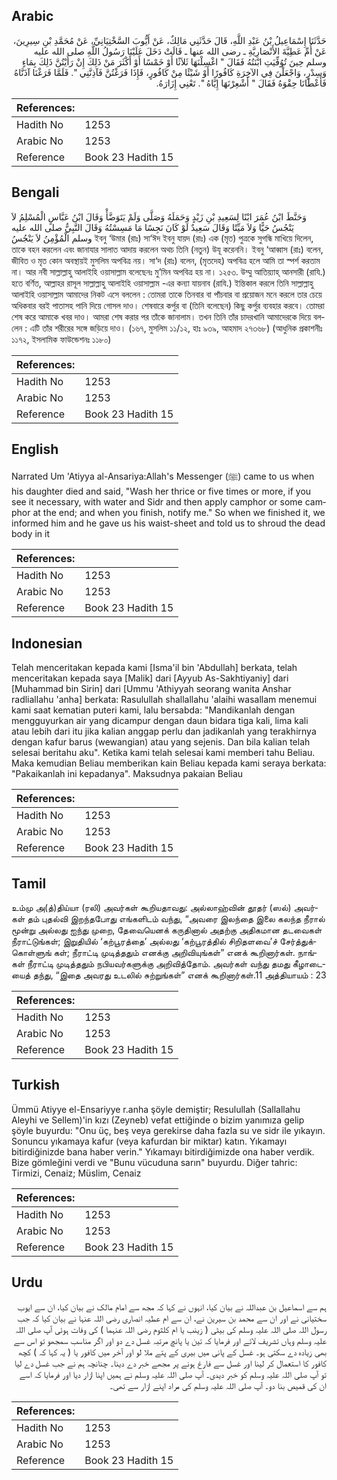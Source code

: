 ## Arabic


<div dir="rtl" lang="ar" style={{fontSize:'larger',backgroundColor:'#f8f9fa',padding:20}}>
حَدَّثَنَا إِسْمَاعِيلُ بْنُ عَبْدِ اللَّهِ، قَالَ حَدَّثَنِي مَالِكٌ، عَنْ أَيُّوبَ السَّخْتِيَانِيِّ، عَنْ مُحَمَّدِ بْنِ سِيرِينَ، عَنْ أُمِّ عَطِيَّةَ الأَنْصَارِيَّةِ ـ رضى الله عنها ـ قَالَتْ دَخَلَ عَلَيْنَا رَسُولُ اللَّهِ صلى الله عليه وسلم حِينَ تُوُفِّيَتِ ابْنَتُهُ فَقَالَ ‏"‏ اغْسِلْنَهَا ثَلاَثًا أَوْ خَمْسًا أَوْ أَكْثَرَ مَنْ ذَلِكَ إِنْ رَأَيْتُنَّ ذَلِكَ بِمَاءٍ وَسِدْرٍ، وَاجْعَلْنَ فِي الآخِرَةِ كَافُورًا أَوْ شَيْئًا مِنْ كَافُورٍ، فَإِذَا فَرَغْتُنَّ فَآذِنَّنِي ‏"‏‏.‏ فَلَمَّا فَرَغْنَا آذَنَّاهُ فَأَعْطَانَا حِقْوَهُ فَقَالَ ‏"‏ أَشْعِرْنَهَا إِيَّاهُ ‏"‏‏.‏ تَعْنِي إِزَارَهُ‏.‏
</div>
<div style={{backgroundColor:'#f8f9fa',padding:20, marginBottom: 10}}><table> <thead> <tr> <th>References:</th> <th></th> </tr> </thead> <tbody><tr><td>Hadith No</td><td>1253</td></tr><tr><td>Arabic No</td><td>1253</td></tr><tr><td>Reference</td><td>Book 23 Hadith 15</td></tr></tbody></table></div>

## Bengali


<div dir="ltr" lang="bn" style={{fontSize:'larger',backgroundColor:'#f8f9fa',padding:20}}>
وَحَنَّطَ ابْنُ عُمَرَ ابْنًا لِسَعِيدِ بْنِ زَيْدٍ وَحَمَلَهُ وَصَلَّى وَلَمْ يَتَوَضَّأْ وَقَالَ ابْنُ عَبَّاسٍ الْمُسْلِمُ لاَ يَنْجُسُ حَيًّا وَلاَ مَيِّتًا وَقَالَ سَعِيدٌ لَوْ كَانَ نَجِسًا مَا مَسِسْتُهُ وَقَالَ النَّبِيُّ صلى الله عليه وسلم الْمُؤْمِنُ لاَ يَنْجُسُ ইবনু ‘উমার (রাঃ) সা‘ঈদ ইবনু যায়দ (রাঃ) এক (মৃত) পুত্রকে সুগন্ধি মাখিয়ে দিলেন, তাকে বহন করলেন এবং জানাযার সালাত আদায় করলেন অথচ তিনি (নতুন) উযূ করেননি। ইবনু ‘আব্বাস (রাঃ) বলেন, জীবিত ও মৃত কোন অবস্থায়ই মুসলিম অপবিত্র নয়। সা‘দ (রাঃ) বলেন, (মৃতদেহ) অপবিত্র হলে আমি তা স্পর্শ করতাম না। আর নবী সাল্লাল্লাহু আলাইহি ওয়াসাল্লাম বলেছেনঃ মু’মিন অপবিত্র হয় না। ১২৫৩. উম্মু আতিয়্যাহ্ আনসারী (রাযি.) হতে বর্ণিত, আল্লাহর রাসূল সাল্লাল্লাহু আলাইহি ওয়াসাল্লাম -এর কন্যা যায়নাব (রাযি.) ইন্তিকাল করলে তিনি সাল্লাল্লাহু আলাইহি ওয়াসাল্লাম আমাদের নিকট এসে বললেন : তোমরা তাকে তিনবার বা পাঁচবার বা প্রয়োজন মনে করলে তার চেয়ে অধিকবার বরই পাতাসহ পানি দিয়ে গোসল দাও। শেষবারে কর্পুর বা (তিনি বলেছেন) কিছু কর্পুর ব্যবহার করবে। তোমরা শেষ করে আমাকে খবর দাও। আমরা শেষ করার পর তাঁকে জানালাম। তখন তিনি তাঁর চাদরখানি আমাদেরকে দিয়ে বললেন : এটি তাঁর শরীরের সঙ্গে জড়িয়ে দাও। (১৬৭, মুসলিম ১১/১২, হাঃ ৯৩৯, আহমাদ ২৭৩৬৮) (আধুনিক প্রকাশনীঃ ১১৭২, ইসলামিক ফাউন্ডেশনঃ ১১৮০)
</div>
<div style={{backgroundColor:'#f8f9fa',padding:20, marginBottom: 10}}><table> <thead> <tr> <th>References:</th> <th></th> </tr> </thead> <tbody><tr><td>Hadith No</td><td>1253</td></tr><tr><td>Arabic No</td><td>1253</td></tr><tr><td>Reference</td><td>Book 23 Hadith 15</td></tr></tbody></table></div>

## English


<div dir="ltr" lang="en" style={{fontSize:'larger',backgroundColor:'#f8f9fa',padding:20}}>
Narrated Um 'Atiyya al-Ansariya:Allah's Messenger (ﷺ) came to us when his daughter died and said, "Wash her thrice or five times or more, if you see it necessary, with water and Sidr and then apply camphor or some camphor at the end; and when you finish, notify me." So when we finished it, we informed him and he gave us his waist-sheet and told us to shroud the dead body in it
</div>
<div style={{backgroundColor:'#f8f9fa',padding:20, marginBottom: 10}}><table> <thead> <tr> <th>References:</th> <th></th> </tr> </thead> <tbody><tr><td>Hadith No</td><td>1253</td></tr><tr><td>Arabic No</td><td>1253</td></tr><tr><td>Reference</td><td>Book 23 Hadith 15</td></tr></tbody></table></div>

## Indonesian


<div dir="ltr" lang="id" style={{fontSize:'larger',backgroundColor:'#f8f9fa',padding:20}}>
Telah menceritakan kepada kami [Isma'il bin 'Abdullah] berkata, telah menceritakan kepada saya [Malik] dari [Ayyub As-Sakhtiyaniy] dari [Muhammad bin Sirin] dari [Ummu 'Athiyyah seorang wanita Anshar radliallahu 'anha] berkata: Rasulullah shallallahu 'alaihi wasallam menemui kami saat kematian puteri kami, lalu bersabda: "Mandikanlah dengan mengguyurkan air yang dicampur dengan daun bidara tiga kali, lima kali atau lebih dari itu jika kalian anggap perlu dan jadikanlah yang terakhirnya dengan kafur barus (wewangian) atau yang sejenis. Dan bila kalian telah selesai beritahu aku". Ketika kami telah selesai kami memberi tahu Beliau. Maka kemudian Beliau memberikan kain Beliau kepada kami seraya berkata: "Pakaikanlah ini kepadanya". Maksudnya pakaian Beliau
</div>
<div style={{backgroundColor:'#f8f9fa',padding:20, marginBottom: 10}}><table> <thead> <tr> <th>References:</th> <th></th> </tr> </thead> <tbody><tr><td>Hadith No</td><td>1253</td></tr><tr><td>Arabic No</td><td>1253</td></tr><tr><td>Reference</td><td>Book 23 Hadith 15</td></tr></tbody></table></div>

## Tamil


<div dir="ltr" lang="ta" style={{fontSize:'larger',backgroundColor:'#f8f9fa',padding:20}}>
உம்மு அ(த்)திய்யா (ரலி) அவர்கள் கூறியதாவது: அல்லாஹ்வின் தூதர் (ஸல்) அவர்கள் தம் புதல்வி இறந்தபோது எங்களிடம் வந்து, “அவரை இலந்தை இலை கலந்த நீரால் மூன்று அல்லது ஐந்து முறை, தேவையெனக் கருதினால் அதற்கு அதிகமான தடவைகள் நீராட்டுங்கள்; இறுதியில் ‘கற்பூரத்தை’ அல்லது ‘கற்பூரத்தில் சிறிதளவை’ச் சேர்த்துக்கொள்ளுங் கள்; நீராட்டி முடித்ததும் எனக்கு அறிவியுங்கள்” எனக் கூறினார்கள். நாங்கள் நீராட்டி முடித்ததும் நபியவர்களுக்கு அறிவித்தோம். அவர்கள் வந்து தமது கீழாடையைத் தந்து, “இதை அவரது உடலில் சுற்றுங்கள்” எனக் கூறினார்கள்.11 அத்தியாயம் : 23
</div>
<div style={{backgroundColor:'#f8f9fa',padding:20, marginBottom: 10}}><table> <thead> <tr> <th>References:</th> <th></th> </tr> </thead> <tbody><tr><td>Hadith No</td><td>1253</td></tr><tr><td>Arabic No</td><td>1253</td></tr><tr><td>Reference</td><td>Book 23 Hadith 15</td></tr></tbody></table></div>

## Turkish


<div dir="ltr" lang="tr" style={{fontSize:'larger',backgroundColor:'#f8f9fa',padding:20}}>
Ümmü Atiyye el-Ensariyye r.anha şöyle demiştir; Resulullah (Sallallahu Aleyhi ve Sellem)'in kızı (Zeyneb) vefat ettiğinde o bizim yanımıza gelip şöyle buyurdu: "Onu üç, beş veya gerekirse daha fazla su ve sidr ile yıkayın. Sonuncu yıkamaya kafur (veya kafurdan bir miktar) katın. Yıkamayı bitirdiğinizde bana haber verin." Yıkamayı bitirdiğimizde ona haber verdik. Bize gömleğini verdi ve "Bunu vücuduna sarın" buyurdu. Diğer tahric: Tirmizi, Cenaiz; Müslim, Cenaiz
</div>
<div style={{backgroundColor:'#f8f9fa',padding:20, marginBottom: 10}}><table> <thead> <tr> <th>References:</th> <th></th> </tr> </thead> <tbody><tr><td>Hadith No</td><td>1253</td></tr><tr><td>Arabic No</td><td>1253</td></tr><tr><td>Reference</td><td>Book 23 Hadith 15</td></tr></tbody></table></div>

## Urdu


<div dir="rtl" lang="ur" style={{fontSize:'larger',backgroundColor:'#f8f9fa',padding:20}}>
ہم سے اسماعیل بن عبداللہ نے بیان کیا، انہوں نے کہا کہ مجھ سے امام مالک نے بیان کیا، ان سے ایوب سختیانی نے اور ان سے محمد بن سیرین نے، ان سے ام عطیہ انصاری رضی اللہ عنہا نے بیان کیا کہ جب رسول اللہ صلی اللہ علیہ وسلم کی بیٹی ( زینب یا ام کلثوم رضی اللہ عنہما ) کی وفات ہوئی آپ صلی اللہ علیہ وسلم وہاں تشریف لائے اور فرمایا کہ تین یا پانچ مرتبہ غسل دے دو اور اگر مناسب سمجھو تو اس سے بھی زیادہ دے سکتی ہو۔ غسل کے پانی میں بیری کے پتے ملا لو اور آخر میں کافور یا ( یہ کہا کہ ) کچھ کافور کا استعمال کر لینا اور غسل سے فارغ ہونے پر مجھے خبر دے دینا۔ چنانچہ ہم نے جب غسل دے لیا تو آپ صلی اللہ علیہ وسلم کو خبر دیدی۔ آپ صلی اللہ علیہ وسلم نے ہمیں اپنا ازار دیا اور فرمایا کہ اسے ان کی قمیص بنا دو۔ آپ صلی اللہ علیہ وسلم کی مراد اپنے ازار سے تھی۔
</div>
<div style={{backgroundColor:'#f8f9fa',padding:20, marginBottom: 10}}><table> <thead> <tr> <th>References:</th> <th></th> </tr> </thead> <tbody><tr><td>Hadith No</td><td>1253</td></tr><tr><td>Arabic No</td><td>1253</td></tr><tr><td>Reference</td><td>Book 23 Hadith 15</td></tr></tbody></table></div>